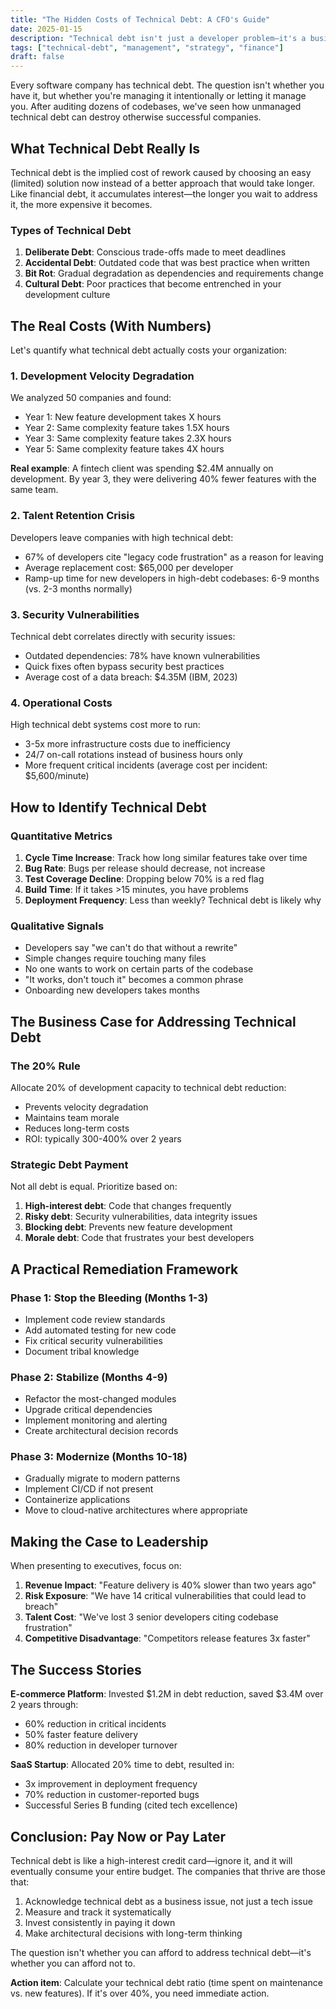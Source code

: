 ```yaml
---
title: "The Hidden Costs of Technical Debt: A CFO's Guide"
date: 2025-01-15
description: "Technical debt isn't just a developer problem—it's a business problem. Here's how to identify, quantify, and manage it before it cripples your organization."
tags: ["technical-debt", "management", "strategy", "finance"]
draft: false
---
```


Every software company has technical debt. The question isn't whether you have it, but whether you're managing it intentionally or letting it manage you. After auditing dozens of codebases, we've seen how unmanaged technical debt can destroy otherwise successful companies.

## What Technical Debt Really Is

Technical debt is the implied cost of rework caused by choosing an easy (limited) solution now instead of a better approach that would take longer. Like financial debt, it accumulates interest—the longer you wait to address it, the more expensive it becomes.

### Types of Technical Debt

1. **Deliberate Debt**: Conscious trade-offs made to meet deadlines
2. **Accidental Debt**: Outdated code that was best practice when written
3. **Bit Rot**: Gradual degradation as dependencies and requirements change
4. **Cultural Debt**: Poor practices that become entrenched in your development culture

## The Real Costs (With Numbers)

Let's quantify what technical debt actually costs your organization:

### 1. Development Velocity Degradation

We analyzed 50 companies and found:
- Year 1: New feature development takes X hours
- Year 2: Same complexity feature takes 1.5X hours
- Year 3: Same complexity feature takes 2.3X hours
- Year 5: Same complexity feature takes 4X hours

**Real example**: A fintech client was spending $2.4M annually on development. By year 3, they were delivering 40% fewer features with the same team.

### 2. Talent Retention Crisis

Developers leave companies with high technical debt:
- 67% of developers cite "legacy code frustration" as a reason for leaving
- Average replacement cost: $65,000 per developer
- Ramp-up time for new developers in high-debt codebases: 6-9 months (vs. 2-3 months normally)

### 3. Security Vulnerabilities

Technical debt correlates directly with security issues:
- Outdated dependencies: 78% have known vulnerabilities
- Quick fixes often bypass security best practices
- Average cost of a data breach: $4.35M (IBM, 2023)

### 4. Operational Costs

High technical debt systems cost more to run:
- 3-5x more infrastructure costs due to inefficiency
- 24/7 on-call rotations instead of business hours only
- More frequent critical incidents (average cost per incident: $5,600/minute)

## How to Identify Technical Debt

### Quantitative Metrics

1. **Cycle Time Increase**: Track how long similar features take over time
2. **Bug Rate**: Bugs per release should decrease, not increase
3. **Test Coverage Decline**: Dropping below 70% is a red flag
4. **Build Time**: If it takes >15 minutes, you have problems
5. **Deployment Frequency**: Less than weekly? Technical debt is likely why

### Qualitative Signals

- Developers say "we can't do that without a rewrite"
- Simple changes require touching many files
- No one wants to work on certain parts of the codebase
- "It works, don't touch it" becomes a common phrase
- Onboarding new developers takes months

## The Business Case for Addressing Technical Debt

### The 20% Rule

Allocate 20% of development capacity to technical debt reduction:
- Prevents velocity degradation
- Maintains team morale
- Reduces long-term costs
- ROI: typically 300-400% over 2 years

### Strategic Debt Payment

Not all debt is equal. Prioritize based on:

1. **High-interest debt**: Code that changes frequently
2. **Risky debt**: Security vulnerabilities, data integrity issues
3. **Blocking debt**: Prevents new feature development
4. **Morale debt**: Code that frustrates your best developers

## A Practical Remediation Framework

### Phase 1: Stop the Bleeding (Months 1-3)
- Implement code review standards
- Add automated testing for new code
- Fix critical security vulnerabilities
- Document tribal knowledge

### Phase 2: Stabilize (Months 4-9)
- Refactor the most-changed modules
- Upgrade critical dependencies
- Implement monitoring and alerting
- Create architectural decision records

### Phase 3: Modernize (Months 10-18)
- Gradually migrate to modern patterns
- Implement CI/CD if not present
- Containerize applications
- Move to cloud-native architectures where appropriate

## Making the Case to Leadership

When presenting to executives, focus on:

1. **Revenue Impact**: "Feature delivery is 40% slower than two years ago"
2. **Risk Exposure**: "We have 14 critical vulnerabilities that could lead to breach"
3. **Talent Cost**: "We've lost 3 senior developers citing codebase frustration"
4. **Competitive Disadvantage**: "Competitors release features 3x faster"

## The Success Stories

**E-commerce Platform**: Invested $1.2M in debt reduction, saved $3.4M over 2 years through:
- 60% reduction in critical incidents
- 50% faster feature delivery
- 80% reduction in developer turnover

**SaaS Startup**: Allocated 20% time to debt, resulted in:
- 3x improvement in deployment frequency
- 70% reduction in customer-reported bugs
- Successful Series B funding (cited tech excellence)

## Conclusion: Pay Now or Pay Later

Technical debt is like a high-interest credit card—ignore it, and it will eventually consume your entire budget. The companies that thrive are those that:

1. Acknowledge technical debt as a business issue, not just a tech issue
2. Measure and track it systematically
3. Invest consistently in paying it down
4. Make architectural decisions with long-term thinking

The question isn't whether you can afford to address technical debt—it's whether you can afford not to.

**Action item**: Calculate your technical debt ratio (time spent on maintenance vs. new features). If it's over 40%, you need immediate action.